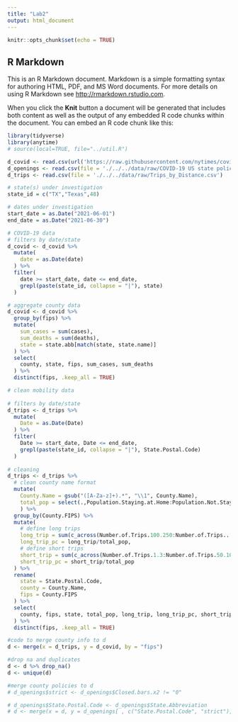 ```yaml
---
title: "Lab2"
output: html_document
---
```


```r
knitr::opts_chunk$set(echo = TRUE)
```

## R Markdown

This is an R Markdown document. Markdown is a simple formatting syntax for authoring HTML, PDF, and MS Word documents. For more details on using R Markdown see <http://rmarkdown.rstudio.com>.

When you click the **Knit** button a document will be generated that includes both content as well as the output of any embedded R code chunks within the document. You can embed an R code chunk like this:

```r
library(tidyverse)
library(anytime)
# source(local=TRUE, file="../util.R")
```

```r
d_covid <- read.csv(url('https://raw.githubusercontent.com/nytimes/covid-19-data/master/us-counties-recent.csv'))
d_openings <- read.csv(file = './../../data/raw/COVID-19 US state policy database (CUSP) - Closures & Reopening.csv')
d_trips <- read.csv(file = './../../data/raw/Trips_by_Distance.csv')
```

```r
# state(s) under investigation
state_id = c("TX","Texas",48)

# dates under investigation
start_date = as.Date("2021-06-01")
end_date = as.Date("2021-06-30")
```


```r
# COVID-19 data
# filters by date/state
d_covid <- d_covid %>%
  mutate(
    date = as.Date(date)
  ) %>%
  filter(
    date >= start_date, date <= end_date,
    grepl(paste(state_id, collapse = "|"), state)
  )

# aggregate county data
d_covid <- d_covid %>%
  group_by(fips) %>%
  mutate(
    sum_cases = sum(cases),
    sum_deaths = sum(deaths),
    state = state.abb[match(state, state.name)]
  ) %>%
  select(
    county, state, fips, sum_cases, sum_deaths
  ) %>%
  distinct(fips, .keep_all = TRUE)
```

```r
# clean mobility data
 
# filters by date/state
d_trips <- d_trips %>%
  mutate(
    Date = as.Date(Date)
  ) %>%
  filter(
    Date >= start_date, Date <= end_date,
    grepl(paste(state_id, collapse = "|"), State.Postal.Code)
  )
  
# cleaning
d_trips <- d_trips %>%
  # clean county name format
  mutate(
    County.Name = gsub("([A-Za-z]+).*", "\\1", County.Name),
    total_pop = select(.,Population.Staying.at.Home:Population.Not.Staying.at.Home) %>% rowSums(na.rm = TRUE)
    ) %>%
  group_by(County.FIPS) %>%
  mutate(
    # define long trips
    long_trip = sum(c_across(Number.of.Trips.100.250:Number.of.Trips...500)),
    long_trip_pc = long_trip/total_pop,
    # define short trips
    short_trip = sum(c_across(Number.of.Trips.1.3:Number.of.Trips.50.100)),
    short_trip_pc = short_trip/total_pop
  ) %>%
  rename(
    state = State.Postal.Code,
    county = County.Name,
    fips = County.FIPS
  ) %>%
  select(
    county, fips, state, total_pop, long_trip, long_trip_pc, short_trip, short_trip_pc
  ) %>%
  distinct(fips, .keep_all = TRUE)
```

```r
#code to merge county info to d
d <- merge(x = d_trips, y = d_covid, by = "fips")

#drop na and duplicates
d <- d %>% drop_na()
d <- unique(d)

#merge county policies to d
# d_openings$strict <- d_openings$Closed.bars.x2 != "0"

# d_openings$State.Postal.Code <- d_openings$State.Abbreviation
# d <- merge(x = d, y = d_openings[ , c("State.Postal.Code", "strict")], by = "State.Postal.Code", all.x = TRUE)
```
```r

```




